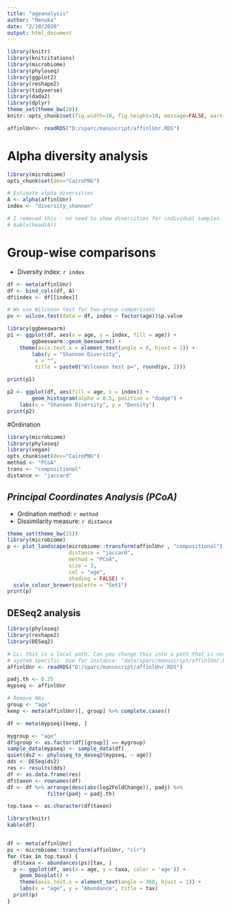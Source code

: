---
title: "ageanalysis"
author: "Renuka"
date: "2/10/2020"
output: html_document
---

```{r alpha, message=F, echo=F, echo=FALSE}
library(knitr)
library(knitcitations)
library(microbiome)
library(phyloseq)
library(ggplot2)
library(reshape2)
library(tidyverse)
library(dada2)
library(dplyr)
theme_set(theme_bw(20))
knitr::opts_chunk$set(fig.width=10, fig.height=10, message=FALSE, warning=FALSE)

affinlUnr<- readRDS("D:/sparc/manuscript/affinlUnr.RDS")

```
# Alpha diversity analysis

```{r alpha1, echo=FALSE, message=FALSE, warning=FALSE}
library(microbiome)
opts_chunk$set(dev="CairoPNG")

# Estimate alpha diversities
A <- alpha(affinlUnr)
index <- "diversity_shannon"

# I removed this - no need to show diversities for individual samples. / LL
# kable(head(A))
```


# Group-wise comparisons
* Diversity index: `r index`

```{r group_comp, echo=FALSE, echo=FALSE, message=FALSE, fig.width=10, fig.height=8, fig.show="keep", out.width="50%"}
df <- meta(affinlUnr)
df <- bind_cols(df, A)
df$index <- df[[index]]

# We use Wilcoxon test for two-group comparisons
pv <- wilcox.test(data = df, index ~ factor(age))$p.value

library(ggbeeswarm)
p1 <- ggplot(df, aes(x = age, y = index, fill = age)) +
        ggbeeswarm::geom_beeswarm() +
	theme(axis.text.x = element_text(angle = 0, hjust = 1)) +
        labs(y = "Shannon Diversity",
	     x = "",
	     title = paste0("Wilcoxon test p=", round(pv, 2)))

print(p1)

p2 <- ggplot(df, aes(fill = age, x = index)) +
        geom_histogram(alpha = 0.5, position = "dodge") +
	labs(x = "Shannon Diversity", y = "Density")
print(p2)

```







#Ordination

```{r init, echo=FALSE, message=FALSE}
library(microbiome)
library(phyloseq)
library(vegan)
opts_chunk$set(dev="CairoPNG")
method <- "PCoA"
trans <- "compositional"
distance <- "jaccard"
```

## *Principal Coordinates Analysis (PCoA)*

* Ordination method: `r method`
* Dissimilarity measure: `r distance`

```{r pcoa, echo=FALSE, message=FALSE, fig.width=9, fig.height=5, out.width="50%", fig.show="hold"}
theme_set(theme_bw(15))
library(microbiome)
p <- plot_landscape(microbiome::transform(affinlUnr , "compositional"),
                    distance = "jaccard",
                    method = "PCoA",
                    size = 3,
                    col = "age",
                    shading = FALSE) +
  scale_colour_brewer(palette = "Set1")		    
print(p)
```

## DESeq2 analysis



```{r DESeq2, echo=FALSE, message=FALSE, fig.width=9, fig.height=5, out.width="50%", fig.show="hold"}
library(phyloseq)
library(reshape2)
library(DESeq2)

# LL: this is a local path. Can you change this into a path that is not
# system specific. Use for instance: "data/sparc/manuscript/affinlUnr.RDS"
affinlUnr <- readRDS("D:/sparc/manuscript/affinlUnr.RDS")

padj.th <- 0.25
mypseq <- affinlUnr

# Remove NAs
group <- "age"
keep <- meta(affinlUnr)[, group] %>% complete.cases()

df <- meta(mypseq)[keep, ]

mygroup <- "age"
df$group <- as.factor(df[[group]] == mygroup)
sample_data(mypseq) <- sample_data(df)
quiet(ds2 <- phyloseq_to_deseq2(mypseq, ~ age))
dds <- DESeq(ds2)
res <- results(dds)
df <- as.data.frame(res)
df$taxon <- rownames(df)
df <- df %>% arrange(desc(abs(log2FoldChange)), padj) %>%
             filter(padj < padj.th) 

top.taxa <- as.character(df$taxon)

library(knitr)
kable(df)


df <- meta(affinlUnr)
ps <- microbiome::transform(affinlUnr, "clr")
for (tax in top.taxa) {
  df$taxa <- abundances(ps)[tax, ]
  p <- ggplot(df, aes(x = age, y = taxa, color = 'age')) +
    geom_boxplot() +
    theme(axis.text.x = element_text(angle = 360, hjust = 1)) +
    labs(x = "age", y = "Abundance", title = tax)
  print(p)
}

```


